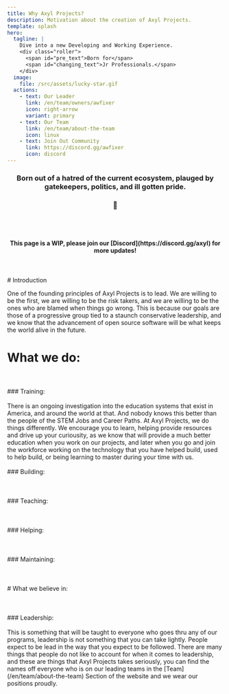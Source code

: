 ```yaml
---
title: Why Axyl Projects?
description: Motivation about the creation of Axyl Projects.
template: splash
hero:
  tagline: |
    Dive into a new Developing and Working Experience.
    <div class="roller">
      <span id="pre_text">Born for</span>
      <span id="changing_text">Jr Professionals.</span>
    </div>
  image:
    file: /src/assets/lucky-star.gif
  actions:
    - text: Our Leader
      link: /en/team/owners/awfixer
      icon: right-arrow
      variant: primary
    - text: Our Team
      link: /en/team/about-the-team
      icon: linux
    - text: Join Out Community
      link: https://discord.gg/awfixer
      icon: discord
---
```



<h3 align="center">
  Born out of a hatred of the current ecosystem, plauged by gatekeepers, politics, and ill gotten pride.
</h3>
<h3 align="center">
  🏅
</h3>
<br>

</br>
<h4 align="center"> This page is a WIP, please join our [Discord](https://discord.gg/axyl) for more updates!</h4>
<br>

</br>
# Introduction

One of the founding principles of Axyl Projects is to lead. We are willing to be the first, we are willing
to be the risk takers, and we are willing to be the ones who are blamed when things go wrong. This is because our
goals are those of a progressive group tied to a staunch conservative leadership, and we know that the advancement
of open source software will be what keeps the world alive in the future.

# What we do:
<br>
</br>
### Training:
<br>
</br>
There is an ongoing investigation into the education systems that exist in America, and around the world at that.
And nobody knows this better than the people of the STEM Jobs and Career Paths. At Axyl Projects, we do things differently.
We encourage you to learn, helping provide resources and drive up your curiousity, as we know that will provide a much
better education when you work on our projects, and later when you go and join the workforce working on the technology
that you have helped build, used to help build, or being learning to master during your time with us.
<br>
</br>
### Building:
<br>
</br>

<br>
</br>
### Teaching:
<br>
</br>

<br>
</br>
### Helping:
<br>
</br>

<br>
</br>
### Maintaining:
<br>
</br>

<br>
</br>
# What we believe in:
<br>
</br>

<br>
</br>
### Leadership:
<br>
</br>
This is something that will be taught to everyone who goes thru any of our programs, leadership is not something that
you can take lightly. People expect to be lead in the way that you expect to be followed. There are many things that people
do not like to account for when it comes to leadership, and these are things that Axyl Projects takes seriously, you can
find the names off everyone who is on our leading teams in the [Team](/en/team/about-the-team) Section of the website
and we wear our positions proudly.

<ImageComponent />
<ScriptWorkaround />
